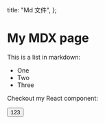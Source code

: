 
  title: "Md 文件",
};

# My MDX page

This is a list in markdown:

- One
- Two
- Three

Checkout my React component:

<Button>123</Button>

